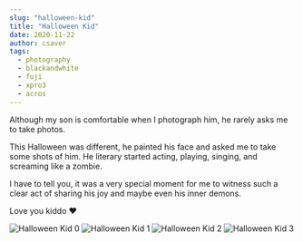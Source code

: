 ```yaml
---
slug: "halloween-kid"
title: "Halloween Kid"
date: 2020-11-22
author: csaver
tags:
  - photography
  - blackandwhite
  - fuji
  - xpro3
  - acros
---
```


Although my son is comfortable when I photograph him, he rarely asks me to take photos.

This Halloween was different, he painted his face and asked me to take some shots of him.
He literary started acting, playing, singing, and screaming like a zombie.

I have to tell you, it was a very special moment for me to witness such a clear act of sharing his joy and maybe even his inner demons.

Love you kiddo ❤️

![Halloween Kid 0](/images/halloween_2126_1200.jpg)
![Halloween Kid 1](/images/halloween_2127_1200.jpg)
![Halloween Kid 2](/images/halloween_2128_1200.jpg)
![Halloween Kid 3](/images/halloween_2129_1200.jpg)
